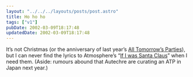 ```yaml
---
layout: "../../../layouts/posts/post.astro"
title: Ho ho ho
tags: ["v1"]
pubDate: 2002-03-09T18:17:48
updatedDate: 2002-03-09T18:17:48
---
```


It&#8217;s not Christmas (or the anniversary of last year&#8217;s [All Tomorrow&#8217;s Parties][1]), but I can never find the lyrics to Atmosphere&#8217;s &#8220;[If I was Santa Claus][2]&#8221; when I need them. (Aside: rumours abound that Autechre are curating an ATP in Japan next year.)

[1]: http://www.wayahead.com/atp/
[2]: http://www.ohhla.com/anonymous/atmos/lucyford/wassanta.atm.txt
